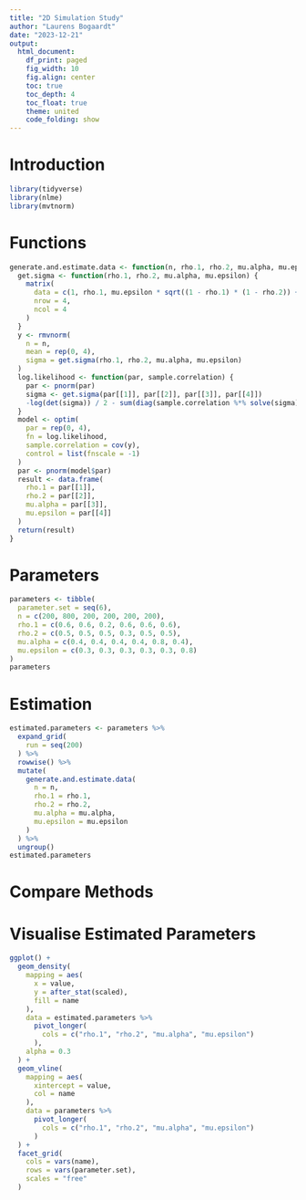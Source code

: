 ```yaml
---
title: "2D Simulation Study"
author: "Laurens Bogaardt"
date: "2023-12-21"
output:
  html_document:
    df_print: paged
    fig_width: 10
    fig.align: center
    toc: true
    toc_depth: 4
    toc_float: true
    theme: united
    code_folding: show
---
```


# Introduction

```r
library(tidyverse)
library(nlme)
library(mvtnorm)
```

# Functions

```r
generate.and.estimate.data <- function(n, rho.1, rho.2, mu.alpha, mu.epsilon) {
  get.sigma <- function(rho.1, rho.2, mu.alpha, mu.epsilon) {
    matrix(
      data = c(1, rho.1, mu.epsilon * sqrt((1 - rho.1) * (1 - rho.2)) + mu.alpha * sqrt(rho.1 * rho.2), mu.alpha * sqrt(rho.1 * rho.2), rho.1, 1, mu.alpha * sqrt(rho.1 * rho.2), mu.epsilon * sqrt((1 - rho.1) * (1 - rho.2)) + mu.alpha * sqrt(rho.1 * rho.2), mu.epsilon * sqrt((1 - rho.1) * (1 - rho.2)) + mu.alpha * sqrt(rho.1 * rho.2), mu.alpha * sqrt(rho.1 * rho.2), 1, rho.2, mu.alpha * sqrt(rho.1 * rho.2), mu.epsilon * sqrt((1 - rho.1) * (1 - rho.2)) + mu.alpha * sqrt(rho.1 * rho.2), rho.2, 1),
      nrow = 4,
      ncol = 4
    )
  }
  y <- rmvnorm(
    n = n,
    mean = rep(0, 4),
    sigma = get.sigma(rho.1, rho.2, mu.alpha, mu.epsilon)
  )
  log.likelihood <- function(par, sample.correlation) {
    par <- pnorm(par)
    sigma <- get.sigma(par[[1]], par[[2]], par[[3]], par[[4]])
    -log(det(sigma)) / 2 - sum(diag(sample.correlation %*% solve(sigma))) / 2
  }
  model <- optim(
    par = rep(0, 4),
    fn = log.likelihood,
    sample.correlation = cov(y),
    control = list(fnscale = -1)
  )
  par <- pnorm(model$par)
  result <- data.frame(
    rho.1 = par[[1]],
    rho.2 = par[[2]],
    mu.alpha = par[[3]],
    mu.epsilon = par[[4]]
  )
  return(result)
}
```

# Parameters

```r
parameters <- tibble(
  parameter.set = seq(6),
  n = c(200, 800, 200, 200, 200, 200),
  rho.1 = c(0.6, 0.6, 0.2, 0.6, 0.6, 0.6),
  rho.2 = c(0.5, 0.5, 0.5, 0.3, 0.5, 0.5),
  mu.alpha = c(0.4, 0.4, 0.4, 0.4, 0.8, 0.4),
  mu.epsilon = c(0.3, 0.3, 0.3, 0.3, 0.3, 0.8)
)
parameters
```

# Estimation

```r
estimated.parameters <- parameters %>%
  expand_grid(
    run = seq(200)
  ) %>%
  rowwise() %>%
  mutate(
    generate.and.estimate.data(
      n = n,
      rho.1 = rho.1,
      rho.2 = rho.2,
      mu.alpha = mu.alpha,
      mu.epsilon = mu.epsilon
    )
  ) %>%
  ungroup()
estimated.parameters
```

# Compare Methods


# Visualise Estimated Parameters

```r
ggplot() +
  geom_density(
    mapping = aes(
      x = value,
      y = after_stat(scaled),
      fill = name
    ),
    data = estimated.parameters %>%
      pivot_longer(
        cols = c("rho.1", "rho.2", "mu.alpha", "mu.epsilon")
      ),
    alpha = 0.3
  ) +
  geom_vline(
    mapping = aes(
      xintercept = value,
      col = name
    ),
    data = parameters %>%
      pivot_longer(
        cols = c("rho.1", "rho.2", "mu.alpha", "mu.epsilon")
      )
  ) +
  facet_grid(
    cols = vars(name),
    rows = vars(parameter.set),
    scales = "free"
  )
```
